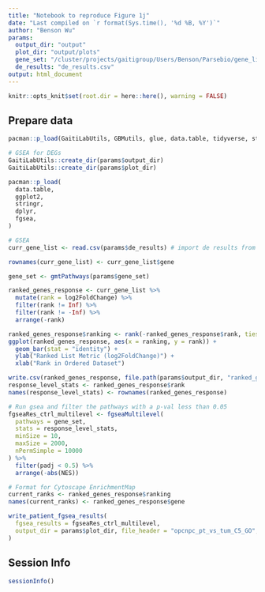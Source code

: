 ```yaml
---
title: "Notebook to reproduce Figure 1j"
date: "Last compiled on `r format(Sys.time(), '%d %B, %Y')`"
author: "Benson Wu"
params:
  output_dir: "output"
  plot_dir: "output/plots"
  gene_set: "/cluster/projects/gaitigroup/Users/Benson/Parsebio/gene_lists/c5.go.v2023.2.Hs.symbols.gmt"
  de_results: "de_results.csv"
output: html_document
---
```



```r
knitr::opts_knit$set(root.dir = here::here(), warning = FALSE)
```

## Prepare data
```r
pacman::p_load(GaitiLabUtils, GBMutils, glue, data.table, tidyverse, stringr)

# GSEA for DEGs
GaitiLabUtils::create_dir(params$output_dir)
GaitiLabUtils::create_dir(params$plot_dir)

pacman::p_load(
  data.table,
  ggplot2,
  stringr,
  dplyr,
  fgsea,
)

# GSEA
curr_gene_list <- read.csv(params$de_results) # import de results from fig 1i

rownames(curr_gene_list) <- curr_gene_list$gene

gene_set <- gmtPathways(params$gene_set)

ranked_genes_response <- curr_gene_list %>%
  mutate(rank = log2FoldChange) %>%
  filter(rank != Inf) %>%
  filter(rank != -Inf) %>%
  arrange(-rank)

ranked_genes_response$ranking <- rank(-ranked_genes_response$rank, ties.method = "first")
ggplot(ranked_genes_response, aes(x = ranking, y = rank)) +
  geom_bar(stat = "identity") +
  ylab("Ranked List Metric (log2FoldChange)") +
  xlab("Rank in Ordered Dataset")

write.csv(ranked_genes_response, file.path(params$output_dir, "ranked_genes_response.csv"))
response_level_stats <- ranked_genes_response$rank
names(response_level_stats) <- rownames(ranked_genes_response)

# Run gsea and filter the pathways with a p-val less than 0.05
fgseaRes_ctrl_multilevel <- fgseaMultilevel(
  pathways = gene_set,
  stats = response_level_stats,
  minSize = 10,
  maxSize = 2000,
  nPermSimple = 10000
) %>%
  filter(padj < 0.5) %>%
  arrange(-abs(NES))

# Format for Cytoscape EnrichmentMap
current_ranks <- ranked_genes_response$ranking
names(current_ranks) <- ranked_genes_response$gene

write_patient_fgsea_results(
  fgsea_results = fgseaRes_ctrl_multilevel,
  output_dir = params$plot_dir, file_header = "opcnpc_pt_vs_tum_C5_GO", ranks = current_ranks
)
```

## Session Info
```r
sessionInfo()
```

